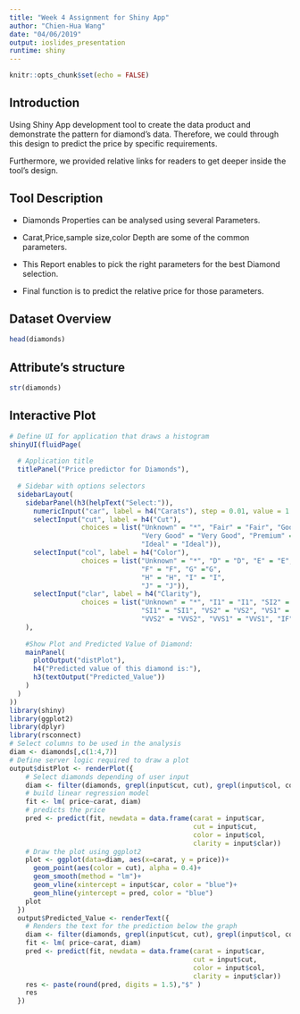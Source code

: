 ```yaml
---
title: "Week 4 Assignment for Shiny App"
author: "Chien-Hua Wang"
date: "04/06/2019"
output: ioslides_presentation
runtime: shiny
---
```


```r
knitr::opts_chunk$set(echo = FALSE)
```

## Introduction

Using Shiny App development tool to create the data product and demonstrate the pattern for diamond's data.
Therefore, we could through this design to predict the price by specific requirements. 

Furthermore, we provided relative links for readers to get deeper inside the tool's design.

## Tool Description
- Diamonds Properties can be analysed using several Parameters.

- Carat,Price,sample size,color Depth are some of the common parameters.

- This Report enables to pick the right parameters for the best Diamond selection.

- Final function is to predict the relative price for those parameters.

## Dataset Overview
```r
head(diamonds)
```

## Attribute's structure
```r
str(diamonds)
```

## Interactive Plot
```r
# Define UI for application that draws a histogram
shinyUI(fluidPage(
  
  # Application title
  titlePanel("Price predictor for Diamonds"),
  
  # Sidebar with options selectors
  sidebarLayout(
    sidebarPanel(h3(helpText("Select:")),
      numericInput("car", label = h4("Carats"), step = 0.01, value = 1.5),
      selectInput("cut", label = h4("Cut"),
                  choices = list("Unknown" = "*", "Fair" = "Fair", "Good" = "Good",
                                 "Very Good" = "Very Good", "Premium" = "Premium",
                                 "Ideal" = "Ideal")),
      selectInput("col", label = h4("Color"),
                  choices = list("Unknown" = "*", "D" = "D", "E" = "E",
                                 "F" = "F", "G" ="G",
                                 "H" = "H", "I" = "I",
                                 "J" = "J")),
      selectInput("clar", label = h4("Clarity"),
                  choices = list("Unknown" = "*", "I1" = "I1", "SI2" = "SI2",
                                 "SI1" = "SI1", "VS2" = "VS2", "VS1" = "VS1",
                                 "VVS2" = "VVS2", "VVS1" = "VVS1", "IF" = "IF" ))
    ),
    
    #Show Plot and Predicted Value of Diamond:
    mainPanel(
      plotOutput("distPlot"),
      h4("Predicted value of this diamond is:"),
      h3(textOutput("Predicted_Value"))
    )
  )
))
library(shiny)
library(ggplot2)
library(dplyr)
library(rsconnect)
# Select columns to be used in the analysis
diam <- diamonds[,c(1:4,7)] 
# Define server logic required to draw a plot
output$distPlot <- renderPlot({
    # Select diamonds depending of user input
    diam <- filter(diamonds, grepl(input$cut, cut), grepl(input$col, color), grepl(input$clar, clarity))
    # build linear regression model
    fit <- lm( price~carat, diam)
    # predicts the price
    pred <- predict(fit, newdata = data.frame(carat = input$car,
                                              cut = input$cut,
                                              color = input$col,
                                              clarity = input$clar))
    # Draw the plot using ggplot2
    plot <- ggplot(data=diam, aes(x=carat, y = price))+
      geom_point(aes(color = cut), alpha = 0.4)+
      geom_smooth(method = "lm")+
      geom_vline(xintercept = input$car, color = "blue")+
      geom_hline(yintercept = pred, color = "blue")
    plot
  })
  output$Predicted_Value <- renderText({
    # Renders the text for the prediction below the graph
    diam <- filter(diamonds, grepl(input$cut, cut), grepl(input$col, color), grepl(input$clar, clarity))
    fit <- lm( price~carat, diam)
    pred <- predict(fit, newdata = data.frame(carat = input$car,
                                              cut = input$cut,
                                              color = input$col,
                                              clarity = input$clar))
    res <- paste(round(pred, digits = 1.5),"$" )
    res
  })
```



